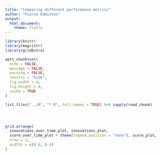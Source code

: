 ```yaml
---
title: "Comparing different performance metrics"
author: "Pierce Edmiston"
output:
  html_document:
    theme: flatly
---
```


```r
library(knitr)
library(magrittr)
library(gridExtra)

opts_chunk$set(
  echo = FALSE,
  message = FALSE,
  warning = FALSE,
  results = "hide",
  fig.width = 4,
  fig.height = 4,
  cache = TRUE
)

list.files("../R", "*.R", full.names = TRUE) %>% sapply(read_chunk)
```

```r
```

```r
```

```r
```

```r
grid.arrange(
  innovations_over_time_plot, innovations_plot,
  score_over_time_plot + theme(legend.position = "none"), score_plot,
  nrow = 2,
  widths = c(0.6, 0.4)
)
```